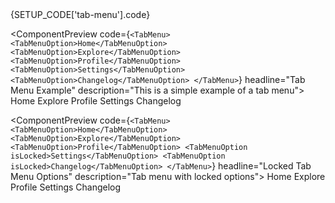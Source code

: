 
<DocsPageOutline />

<ComponentDocsHeader />

<ComponentManualSetup>
  <CodeBlock hasViewMore fileName={SETUP_CODE['tab-menu'].registerAt}>
    {SETUP_CODE['tab-menu'].code}
  </CodeBlock>
</ComponentManualSetup>

<div class="py-12" />

<ComponentPreview
  code={`<TabMenu>
  <TabMenuOption>Home</TabMenuOption>
  <TabMenuOption>Explore</TabMenuOption>
  <TabMenuOption>Profile</TabMenuOption>
  <TabMenuOption>Settings</TabMenuOption>
  <TabMenuOption>Changelog</TabMenuOption>
</TabMenu>`}
  headline="Tab Menu Example"
  description="This is a simple example of a tab menu">
  <TabMenu>
    <TabMenuOption>Home</TabMenuOption>
    <TabMenuOption>Explore</TabMenuOption>
    <TabMenuOption>Profile</TabMenuOption>
    <TabMenuOption>Settings</TabMenuOption>
    <TabMenuOption>Changelog</TabMenuOption>
  </TabMenu>
</ComponentPreview>

<div class="py-12" />

<ComponentPreview
  code={`<TabMenu>
  <TabMenuOption>Home</TabMenuOption>
  <TabMenuOption>Explore</TabMenuOption>
  <TabMenuOption>Profile</TabMenuOption>
  <TabMenuOption isLocked>Settings</TabMenuOption>
  <TabMenuOption isLocked>Changelog</TabMenuOption>
</TabMenu>`}
  headline="Locked Tab Menu Options"
  description="Tab menu with locked options">
  <TabMenu>
    <TabMenuOption>Home</TabMenuOption>
    <TabMenuOption>Explore</TabMenuOption>
    <TabMenuOption>Profile</TabMenuOption>
    <TabMenuOption isLocked>Settings</TabMenuOption>
    <TabMenuOption isLocked>Changelog</TabMenuOption>
  </TabMenu>
</ComponentPreview>

